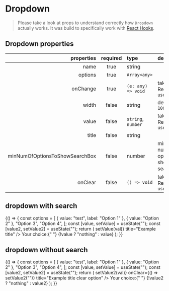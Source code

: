 
<Meta title="Forms/Dropdown" component={Dropdown} />

# Dropdown

> Please take a look at props to understand correctly how `Dropdown` actually works. It was build to specifically work with [React Hooks](https://reactjs.org/docs/hooks-intro.html).

## Dropdown properties

|                     properties | required | type                                     | description                                  |
| -----------------------------: | :------: | :--------------------------------------- | :------------------------------------------- |
|                           name |   true   | string                                   |                                              |
|                        options |   true   | `Array<any>`                             |                                              |
|                       onChange |   true   | `(e: any) => void`                       | taken from Reacts `useState()`               |
|                          width |  false   | string                                   | default: `100%`                              |
|                          value |  false   | <code>string</code>, <code>number</code> | taken from Reacts `useState()`               |
|                          title |  false   | string                                   |                                              |
| minNumOfOptionsToShowSearchBox |  false   | number                                   | minimum number of options to show search box |
|                        onClear |  false   | `() => void`                             | taken from Reacts `useState()`               |

## dropdown with search

<Preview>
  <Story name="dropdown">
    {() => {
      const options = [
        { value: "test", label: "Option 1" },
        { value: "Option 2" },
        "Option 3",
        "Option 4",
      ];
      const [value, setValue] = useState("");
      const [value2, setValue2] = useState("");
      return (
        <GnuiContainer>
          <Dropdown
            name="Select an option"
            options={options}
            value={value}
            width="15rem"
            minNumOfOptionsToShowSearchBox={4}
            onChange={(val) => setValue(val)}
            title="Example title"
          />
          <Text>
            Your choice:{" "}
            <Text tag="span" weight="medium">
              {!value ? "nothing" : value}
            </Text>
          </Text>
          <Spacer height="8rem" />
        </GnuiContainer>
      );
    }}
  </Story>
</Preview>

## dropdown without search

<Preview>
  <Story name="dropdown without search">
    {() => {
      const options = [
        { value: "test", label: "Option 1" },
        { value: "Option 2" },
        "Option 3",
        "Option 4",
      ];
      const [value, setValue] = useState("");
      const [value2, setValue2] = useState("");
      return (
        <GnuiContainer>
          <Dropdown
            name="Select an option"
            options={options}
            value={value2}
            minNumOfOptionsToShowSearchBox={10}
            width="15rem"
            onChange={(val) => setValue2(val)}
            onClear={() => setValue2("")}
            title="Example title clear option"
          />
          <Text>
            Your choice:{" "}
            <Text tag="span" weight="medium">
              {!value2 ? "nothing" : value2}
            </Text>
          </Text>
          <Spacer height="8rem" />
        </GnuiContainer>
      );
    }}
  </Story>
</Preview>
